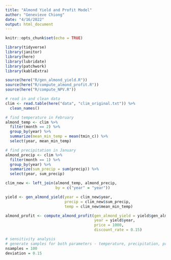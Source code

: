 ```yaml
---
title: "Almond Yield and Profit Model"
author: "Genevieve Chiong"
date: "4/16/2022"
output: html_document
---
```


```r
knitr::opts_chunk$set(echo = TRUE)

library(tidyverse)
library(janitor)
library(here)
library(lubridate)
library(patchwork)
library(kableExtra)

source(here("R/gen_almond_yield.R"))
source(here("R/compute_almond_profit.R"))
source(here("R/compute_NPV.R"))
```

```r
# read in and clean data 
clim <- read.table(here("data", "clim_original.txt")) %>% 
  clean_names() 

# find temperature in February
almond_temp <- clim %>% 
  filter(month == 2) %>% 
  group_by(year) %>% 
  summarize(mean_min_temp = mean(tmin_c)) %>% 
  select(year, mean_min_temp)

# find precipitation in January
almond_precip <- clim %>% 
  filter(month == 1) %>% 
  group_by(year) %>% 
  summarize(sum_precip = sum(precip)) %>% 
  select(year, sum_precip)

clim_new <- left_join(almond_temp, almond_precip,
                      by = c("year" = "year"))
```


```r
yield <- gen_almond_yield(year = clim_new$year, 
                          precip = clim_new$sum_precip,
                          temp = clim_new$mean_min_temp)
```


```r
almond_profit <- compute_almond_profit(gen_almond_yield = yield$gen_almond_yield,
                                       year = yield$year,
                                       price = 1000,
                                       discount_rate = 0.15)
```


```r
# sensitivity analysis 
# generate samples for both parameters - temperature, precipitation, price? 
nsamples = 100
deviation = 0.15

```








